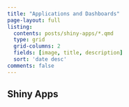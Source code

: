```yaml
---
title: "Applications and Dashboards"
page-layout: full
listing:
  contents: posts/shiny-apps/*.qmd
  type: grid
  grid-columns: 2
  fields: [image, title, description]
  sort: 'date desc'
comments: false
---
```


## Shiny Apps
